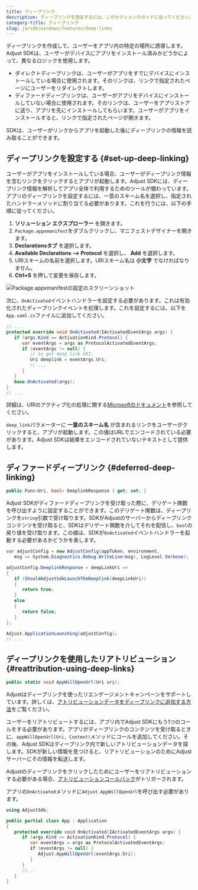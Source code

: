 ```yaml
---
title: ディープリンク
description: ディープリンクを設定するには、このセクションのガイドに従ってください。
category-title: ディープリンク
slug: ja/sdk/windows/features/deep-links
---
```


ディープリンクを作成して、ユーザーをアプリ内の特定の場所に誘導します。Adjust SDKは、ユーザーがデバイスにアプリをインストール済みかどうかによって、異なるロジックを使用します。

-  ダイレクトディープリンクは、ユーザーがアプリをすでにデバイスにインストールしている場合に使用されます。そのリンクは、リンクで指定されたページにユーザーをリダイレクトします。
-  ディファードディープリンクは、ユーザーがアプリをデバイスにインストールしていない場合に使用されます。そのリンクは、ユーザーをアプリストアに送り、アプリを先にインストールしてもらいます。ユーザーがアプリをインストールすると、リンクで指定されたページが開きます。

SDKは、ユーザーがリンクからアプリを起動した後にディープリンクの情報を読み取ることができます。

## ディープリンクを設定する {#set-up-deep-linking}

ユーザーがアプリをインストールしている場合、ユーザーがディープリンク情報を含むリンクをクリックするとアプリが起動します。Adjust SDKには、ディープリンク情報を解析してアプリ全体で利用するためのツールが備わっています。アプリのディープリンクを設定するには、一意のスキーム名を選択し、指定されたハンドラーメソッドに割り当てる必要があります。これを行うには、以下の手順に従ってください。

1. **ソリューション エクスプローラー** を開きます。
2. `Package.appxmanifest`をダブルクリックし、マニフェストデザイナーを開きます。
3. **Declarationsタブ** を選択します。
4. **Available Declarations \-\-> Protocol** を選択し、 **Add** を選択します。
5. URIスキームの名前を選択します。URIスキーム名は **小文字** でなければなりません。
6. **Ctrl\+S** を押して変更を保存します。

![Package.appxmanifestの設定のスクリーンショット](@images/windows/deep-links/1-configuration.png)

次に、`OnActivated`イベントハンドラーを設定する必要があります。これは有効化されたディープリンクイベントを処理します。これを設定するには、以下を`App.xaml.cs`ファイルに追加してください。

<CodeBlock title="App.xaml.cs">

```cs
// ...
protected override void OnActivated(IActivatedEventArgs args) {
   if (args.Kind == ActivationKind.Protocol) {
      var eventArgs = args as ProtocolActivatedEventArgs;
      if (eventArgs != null) {
         // to get deep link URI:
         Uri deeplink = eventArgs.Uri;
         // ...
      }
   }
   base.OnActivated(args);
}
// ...
```

</CodeBlock>
<Callout type="seealso">

詳細は、URIのアクティブ化の処理に関する[Microsoftのドキュメント](https://learn.microsoft.com/en-us/windows/uwp/launch-resume/handle-uri-activation)を参照してください。

</Callout>

`deep_link`パラメーターに **一意のスキーム名** が含まれるリンクをユーザーがクリックすると、アプリが起動します。この値はURLでエンコードされている必要があります。Adjust SDKは結果をエンコードされていないテキストとして提供します。

## ディファードディープリンク {#deferred-deep-linking}

<CodeBlock title="プロパティ宣言">

```cs
public Func<Uri, bool> DeeplinkResponse { get; set; }
```

</CodeBlock>

Adjust SDKがディファードディープリンクを受け取った際に、デリゲート関数を呼び出すように設定することができます。このデリゲート関数は、ディープリンクを`string`引数で受け取ります。SDKがAdjustのサーバーからディープリンクコンテンツを受け取ると、SDKはデリゲート関数を介してそれを配信し、`bool`の戻り値を受け取ります。この値は、SDKが`OnActivated`イベントハンドラーを起動する必要があるかどうかを表します。

<CodeBlock highlight="{range: 4-14}">

```cs
var adjustConfig = new AdjustConfig(appToken, environment,
   msg => System.Diagnostics.Debug.WriteLine(msg), LogLevel.Verbose);

adjustConfig.DeeplinkResponse = deepLinkUri =>
{
   if (ShouldAdjustSdkLaunchTheDeeplink(deepLinkUri))
   {
      return true;
   }
   else
   {
      return false;
   }
};

Adjust.ApplicationLaunching(adjustConfig);
// ...
```

</CodeBlock>

## ディープリンクを使用したリアトリビューション {#reattribution-using-deep-links}

<CodeBlock title="メソッドシグネチャー">

```cs
public static void AppWillOpenUrl(Uri uri);
```

</CodeBlock>
<Callout type="seealso">

Adjustはディープリンクを使ったリエンゲージメントキャンペーンをサポートしています。詳しくは、[アトリビューションデータをディープリンクに追加する方法](https://help.adjust.com/ja/article/manage-reattributions#track-reattributions-via-deep-link-clicks)をご覧ください。

</Callout>

ユーザーをリアトリビュートするには、アプリ内でAdjust SDKにもう1つのコールをする必要があります。アプリがディープリンクのコンテンツを受け取るときに、`appWillOpenUrl(Uri, Context)`メソッドにコールを追加してください。その後、Adjust SDKはディープリンク内で新しいアトリビューションデータを探します。SDKが新しい情報を見つけると、リアトリビューションのためにAdjustサーバーにその情報を転送します。

Adjustのディープリンクをクリックしたためにユーザーをリアトリビューションする必要がある場合、[アトリビューションコールバック](/ja/sdk/windows/features/attribution)がトリガーされます。

アプリの`OnActivated`メソッドに`Adjust.AppWillOpenUrl`を呼び出す必要があります。

<CodeBlock highlight="{range: 8-10}">

```cs
using AdjustSdk;

public partial class App : Application
{
   protected override void OnActivated(IActivatedEventArgs args) {
      if (args.Kind == ActivationKind.Protocol) {
         var eventArgs = args as ProtocolActivatedEventArgs;
         if (eventArgs != null) {
            Adjust.AppWillOpenUrl(eventArgs.Uri);
         }
      }
      //...
   }
}
```

</CodeBlock>
